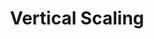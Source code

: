 ---
id: "sd_tf_easy_004"
questionType: "TRUE_FALSE"
title: "Vertical Scaling"
statement: "Vertical scaling means adding more machines to a system."
difficulty: "EASY"
category: "System Design"
correctAnswer: false
explanation: "Vertical scaling means increasing the resources of a single machine."
---